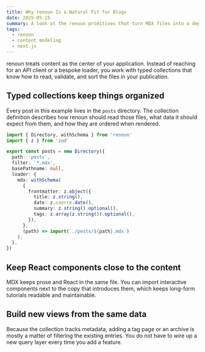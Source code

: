 ```yaml
---
title: Why renoun Is a Natural Fit for Blogs
date: 2025-05-15
summary: A look at the renoun primitives that turn MDX files into a dependable blog workflow.
tags:
  - renoun
  - content modeling
  - next.js
---
```


renoun treats content as the center of your application. Instead of reaching for an API client or a
bespoke loader, you work with typed collections that know how to read, validate, and sort the files in
your publication.

## Typed collections keep things organized

Every post in this example lives in the `posts` directory. The collection definition describes how
renoun should read those files, what data it should expect from them, and how they are ordered when
rendered.

```ts path="collections.ts"
import { Directory, withSchema } from 'renoun'
import { z } from 'zod'

export const posts = new Directory({
  path: 'posts',
  filter: '*.mdx',
  basePathname: null,
  loader: {
    mdx: withSchema(
      {
        frontmatter: z.object({
          title: z.string(),
          date: z.coerce.date(),
          summary: z.string().optional(),
          tags: z.array(z.string()).optional(),
        }),
      },
      (path) => import(`./posts/${path}.mdx`)
    ),
  },
})
```

## Keep React components close to the content

MDX keeps prose and React in the same file. You can import interactive components next to the copy
that introduces them, which keeps long-form tutorials readable and maintainable.

## Build new views from the same data

Because the collection tracks metadata, adding a tag page or an archive is mostly a matter of filtering
the existing entries. You do not have to wire up a new query layer every time you add a feature.